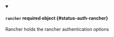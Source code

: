 


<details className="config-field" data-expandable="true" open>
<summary>

#### `rancher` <span className="config-field-required" data-required="false">required</span> <span className="config-field-type">object</span> <span className="config-field-default"></span> <span className="config-field-enum"></span> {#status-auth-rancher}

Rancher holds the rancher authentication options

</summary>

<PartialRancherreference />


</details>
